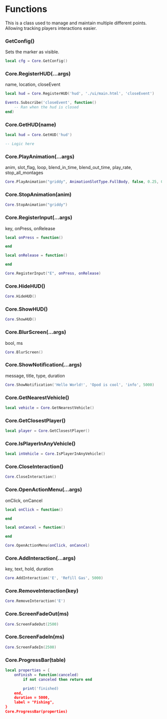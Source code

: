 # Functions
This is a class used to manage and maintain multiple different points. Allowing tracking players interactions easier.


### GetConfig()
Sets the marker as visible.

```lua
local cfg = Core.GetConfig()
```

### Core.RegisterHUD(...args)
name, location, closeEvent
```lua
local hud = Core.RegisterHUD('hud', './ui/main.html', 'closeEvent')

Events.Subscribe('closeEvent', function()
    -- Ran when the hud is closed
end)
```

### Core.GetHUD(name)
```lua
local hud = Core.GetHUD('hud')

-- Logic here
```

### Core.PlayAnimation(...args)
anim, slot_flag, loop, blend_in_time, blend_out_time, play_rate, stop_all_montages
```lua
Core.PlayAnimation("griddy", AnimationSlotType.FullBody, false, 0.25, 0.25, 1.0, false)
```

### Core.StopAnimation(anim)
```lua
Core.StopAnimation("griddy")
```

### Core.RegisterInput(...args)
key, onPress, onRelease
```lua
local onPress = function()

end

local onRelease = function()

end

Core.RegisterInput("E", onPress, onRelease)
```

### Core.HideHUD()
```lua
Core.HideHUD()
```

### Core.ShowHUD()
```lua
Core.ShowHUD()
```

### Core.BlurScreen(...args)
bool, ms
```lua
Core.BlurScreen()
```

### Core.ShowNotification(...args)
message, title, type, duration
```lua
Core.ShowNotification('Hello World!', 'Opod is cool', 'info', 5000)
```

### Core.GetNearestVehicle()
```lua
local vehicle = Core.GetNearestVehicle()
```

### Core.GetClosestPlayer()
```lua
local player = Core.GetClosestPlayer()
```

### Core.IsPlayerInAnyVehicle()
```lua
local inVehicle = Core.IsPlayerInAnyVehicle()
```

### Core.CloseInteraction()
```lua
Core.CloseInteraction()
```

### Core.OpenActionMenu(...args)
onClick, onCancel
```lua
local onClick = function()

end

local onCancel = function()

end

Core.OpenActionMenu(onClick, onCancel)
```

### Core.AddInteraction(...args)
key, text, hold, duration
```lua
Core.AddInteraction('E', 'Refill Gas', 5000)
```

### Core.RemoveInteraction(key)
```lua
Core.RemoveInteraction('E')
```

### Core.ScreenFadeOut(ms)
```lua
Core.ScreenFadeOut(2500)
```

### Core.ScreenFadeIn(ms)
```lua
Core.ScreenFadeIn(2500)
```

### Core.ProgressBar(table)
```lua
local properties = {
    onFinish = function(canceled)
        if not canceled then return end

        print('finished)
    end,
    duration = 5000,
    label = "Fishing",
}
Core.ProgressBar(properties)
```